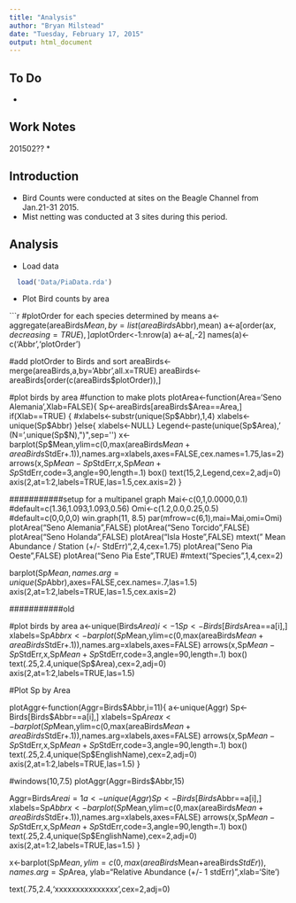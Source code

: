 ```yaml
---
title: "Analysis"
author: "Bryan Milstead"
date: "Tuesday, February 17, 2015"
output: html_document
---
```

<!---
use these command instead of the knit icon if you want the data and work loaded into the R workspace
  library(knitr)
  setwd("~/PortableApps/R/scripts/Pia/")
  knit('R/Analysis.rmd')
-->
To Do
-------------------------
* 

Work Notes
-------------------------
201502??
* 

Introduction
-------------------------
* Bird Counts were conducted at sites on the Beagle Channel from Jan.21-31 2015.
* Mist netting was conducted at 3 sites during this period.

Analysis
----------------
* Load data

```r
  load('Data/PiaData.rda') 
```

* Plot Bird counts by area

```r
  #plotOrder for each species determined by means
    a<-aggregate(areaBirds$Mean,by=list(areaBirds$Abbr),mean)
    a<-a[order(a$x,decreasing=TRUE),]
    a$plotOrder<-1:nrow(a)
    a<-a[,-2]
    names(a)<-c('Abbr','plotOrder')

  #add plotOrder to Birds and sort
    areaBirds<-merge(areaBirds,a,by='Abbr',all.x=TRUE)
    areaBirds<-areaBirds[order(c(areaBirds$plotOrder)),]
  

  #plot birds by area
    #function to make plots
      plotArea<-function(Area='Seno Alemania',Xlab=FALSE){
        Sp<-areaBirds[areaBirds$Area==Area,]
        if(Xlab==TRUE) {
          #xlabels<-substr(unique(Sp$Abbr),1,4)
          xlabels<-unique(Sp$Abbr)
        }else{
          xlabels<-NULL}
        Legend<-paste(unique(Sp$Area),' (N=',unique(Sp$N),")",sep='')
        x<-barplot(Sp$Mean,ylim=c(0,max(areaBirds$Mean+areaBirds$StdEr+.1)),names.arg=xlabels,axes=FALSE,cex.names=1.75,las=2)
        arrows(x,Sp$Mean-Sp$StdErr,x,Sp$Mean+Sp$StdErr,code=3,angle=90,length=.1)
        box()
        text(15,2,Legend,cex=2,adj=0)
        axis(2,at=1:2,labels=TRUE,las=1.5,cex.axis=2)
      }

###########setup for a multipanel graph
  Mai<-c(0,1,0.0000,0.1)  #default=c(1.36,1.093,1.093,0.56)
  Omi<-c(1.2,0.0,0.25,0.5)     #default=c(0,0,0,0)
  win.graph(11, 8.5) 
  par(mfrow=c(6,1),mai=Mai,omi=Omi)
  plotArea("Seno Alemania",FALSE)
  plotArea("Seno Torcido",FALSE)
  plotArea("Seno Holanda",FALSE)
  plotArea("Isla Hoste",FALSE)
    mtext("          Mean Abundance / Station (+/- StdErr)",2,4,cex=1.75)
  plotArea("Seno Pia Oeste",FALSE)
  plotArea("Seno Pia Este",TRUE)
    #mtext("Species",1,4,cex=2)
  
      

  
  
  barplot(Sp$Mean,names.arg=unique(Sp$Abbr),axes=FALSE,cex.names=.7,las=1.5)
  axis(2,at=1:2,labels=TRUE,las=1.5,cex.axis=2)
  
  ###########old
  
  
#plot birds by area
  a<-unique(Birds$Area)
  i<-1
  Sp<-Birds[Birds$Area==a[i],]
  xlabels=Sp$Abbr
  x<-barplot(Sp$Mean,ylim=c(0,max(areaBirds$Mean+areaBirds$StdEr+.1)),names.arg=xlabels,axes=FALSE)
  arrows(x,Sp$Mean-Sp$StdErr,x,Sp$Mean+Sp$StdErr,code=3,angle=90,length=.1)
  box()
  text(.25,2.4,unique(Sp$Area),cex=2,adj=0)
  axis(2,at=1:2,labels=TRUE,las=1.5)
  
  
  
  
  

#Plot Sp by Area
  
plotAggr<-function(Aggr=Birds$Abbr,i=11){
  a<-unique(Aggr)
  Sp<-Birds[Birds$Abbr==a[i],]
  xlabels=Sp$Area
  x<-barplot(Sp$Mean,ylim=c(0,max(areaBirds$Mean+areaBirds$StdEr+.1)),names.arg=xlabels,axes=FALSE)
  arrows(x,Sp$Mean-Sp$StdErr,x,Sp$Mean+Sp$StdErr,code=3,angle=90,length=.1)
  box()
  text(.25,2.4,unique(Sp$EnglishName),cex=2,adj=0)
  axis(2,at=1:2,labels=TRUE,las=1.5)
}
  
  #windows(10,7.5)
  plotAggr(Aggr=Birds$Abbr,15)
  
  
  Aggr=Birds$Area
  i=1
    a<-unique(Aggr)
    Sp<-Birds[Birds$Abbr==a[i],]
    xlabels=Sp$Abbr
    x<-barplot(Sp$Mean,ylim=c(0,max(areaBirds$Mean+areaBirds$StdEr+.1)),names.arg=xlabels,axes=FALSE)
    arrows(x,Sp$Mean-Sp$StdErr,x,Sp$Mean+Sp$StdErr,code=3,angle=90,length=.1)
    box()
    text(.25,2.4,unique(Sp$EnglishName),cex=2,adj=0)
    axis(2,at=1:2,labels=TRUE,las=1.5)
  }
  
  
  
  x<-barplot(Sp$Mean,ylim=c(0,max(areaBirds$Mean+areaBirds$StdEr)),names.arg=Sp$Area, ylab="Relative Abundance (+/- 1 stdErr)",xlab='Site')
  
  text(.75,2.4,'xxxxxxxxxxxxxxx',cex=2,adj=0)

